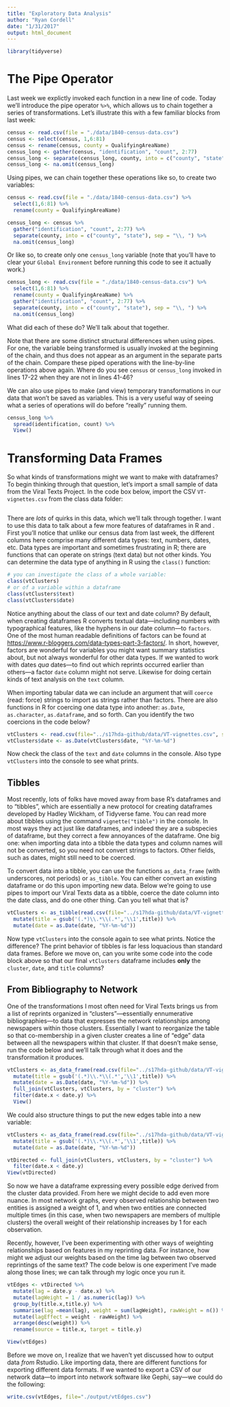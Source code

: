 ```yaml
---
title: "Exploratory Data Analysis"
author: "Ryan Cordell"
date: "1/31/2017"
output: html_document
---
```


```r
library(tidyverse)
```

# The Pipe Operator

Last week we explictly invoked each function in a new line of code. Today we'll introduce the pipe operator `%>%`, which allows us to chain together a series of transformations. Let's illustrate this with a few familiar blocks from last week:

```r
census <- read.csv(file = "./data/1840-census-data.csv")
census <- select(census, 1,6:81)
census <- rename(census, county = QualifyingAreaName)
census_long <- gather(census, "identification", "count", 2:77)
census_long <- separate(census_long, county, into = c("county", "state"), sep = "\\, ")
census_long <- na.omit(census_long)
```

Using pipes, we can chain together these operations like so, to create two variables:

```r
census <- read.csv(file = "./data/1840-census-data.csv") %>%
  select(1,6:81) %>%
  rename(county = QualifyingAreaName)

census_long <- census %>%
  gather("identification", "count", 2:77) %>%
  separate(county, into = c("county", "state"), sep = "\\, ") %>%
  na.omit(census_long)
```

Or like so, to create only one `census_long` variable (note that you'll have to clear your `Global Environment` before running this code to see it actually work.)

```r
census_long <- read.csv(file = "./data/1840-census-data.csv") %>%
  select(1,6:81) %>%
  rename(county = QualifyingAreaName) %>%
  gather("identification", "count", 2:77) %>%
  separate(county, into = c("county", "state"), sep = "\\, ") %>%
  na.omit(census_long)
```

What did each of these do? We'll talk about that together.

Note that there are some distinct structural differences when using pipes. For one, the variable being transformed is usually invoked at the beginning of the chain, and thus does not appear as an argument in the separate parts of the chain. Compare these piped operations with the line-by-line operations above again. Where do you see `census` or `census_long` invoked in lines 17-22 when they are not in lines 41-46? 

We can also use pipes to make (and view) temporary transformations in our data that won't be saved as variables. This is a very useful way of seeing what a series of operations will do before "really" running them.

```r
census_long %>% 
  spread(identification, count) %>%
  View()
```

# Transforming Data Frames

So what kinds of transformations might we want to make with dataframes? To begin thinking through that question, let's import a small sample of data from the Viral Texts Project. In the code box below, import the CSV `VT-vignettes.csv` from the class data folder:

```r


```

There are *lots* of quirks in this data, which we'll talk through together. I want to use this data to talk about a few more features of dataframes in R and . First you'll notice that unlike our census data from last week, the different columns here comprise many different data types: text, numbers, dates, etc. Data types are important and sometimes frustrating in R; there are functions that can operate on strings (text data) but not other kinds. You can determine the data type of anything in R using the `class()` function:

```r

# you can investigate the class of a whole variable:
class(vtClusters)
# or of a variable within a dataframe
class(vtClusters$text)
class(vtClusters$date)
```

Notice anything about the class of our text and date column? By default, when creating dataframes R converts textual data—including numbers with typographical features, like the hyphens in our date column—to `factors`. One of the most human readable definitions of factors can be found at [https://www.r-bloggers.com/data-types-part-3-factors/](https://www.r-bloggers.com/data-types-part-3-factors/). In short, however, factors are wonderful for variables you might want summary statistics about, but not always wonderful for other data types. If we wanted to work with dates *qua* dates—to find out which reprints occurred earlier than others—a factor `date` column might not serve. Likewise for doing certain kinds of text analysis on the `text` column. 

When importing tabular data we can include an argument that will `coerce` (read: force) strings to import as strings rather than factors. There are also functions in R for coercing one data type into another: `as.Date`,  `as.character`, `as.dataframe`, and so forth. Can you identify the two coercions in the code below?

```r

vtClusters <- read.csv(file="../s17hda-github/data/VT-vignettes.csv", stringsAsFactors=FALSE)
vtClusters$date <- as.Date(vtClusters$date, "%Y-%m-%d")

```

Now check the class of the `text` and `date` columns in the console. Also type `vtClusters` into the console to see what prints.

## Tibbles

Most recently, lots of folks have moved away from base R's dataframes and to "tibbles", which are essentially a new protocol for creating dataframes developed by Hadley Wickham, of Tidyverse fame. You can read more about tibbles using the command `vignette("tibble")` in the console. In most ways they act just like dataframes, and indeed they are a subspecies of dataframe, but they correct a few annoyances of the dataframe. One big one: when importing data into a tibble the data types and column names will not be converted, so you need not convert strings to factors. Other fields, such as dates, might still need to be coerced. 

To convert data into a tibble, you can use the functions `as_data_frame` (with underscores, not periods) or `as_tibble`. You can either convert an existing dataframe or do this upon importing new data. Below we're going to use pipes to import our Viral Texts data as a tibble, coerce the date column into the date class, and do one other thing. Can you tell what that is?

```r

vtClusters <- as_tibble(read.csv(file="../s17hda-github/data/VT-vignettes.csv")) %>% 
  mutate(title = gsub('(.*)\\.*\\(.*','\\1',title)) %>%
  mutate(date = as.Date(date, "%Y-%m-%d"))

```

Now type `vtClusters` into the console again to see what prints. Notice the difference? The print behavior of tibbles is far less loquacious than standard data frames. Before we move on, can you write some code into the code block above so that our final `vtClusters` dataframe includes **only** the `cluster`, `date`, and `title` columns?

## From Bibliography to Network

One of the transformations I most often need for Viral Texts brings us from a list of reprints organized in "clusters"—essentially ennumerative bibliographies—to data that expresses the network relationships among newspapers within those clusters. Essentially I want to reorganize the table so that co-membership in a given cluster creates a line of "edge" data between all the newspapers within that cluster. If that doesn't make sense, run the code below and we'll talk through what it does and the transformation it produces. 

```r

vtClusters <- as_data_frame(read.csv(file="../s17hda-github/data/VT-vignettes.csv")[ , c("cluster", "date", "title")]) %>% 
  mutate(title = gsub('(.*)\\.*\\(.*','\\1',title)) %>%
  mutate(date = as.Date(date, "%Y-%m-%d")) %>%
  full_join(vtClusters, vtClusters, by = "cluster") %>%
  filter(date.x < date.y) %>%
  View()

```

We could also structure things to put the new edges table into a new variable:

```r

vtClusters <- as_data_frame(read.csv(file="../s17hda-github/data/VT-vignettes.csv")[ , c("cluster", "date", "title")]) %>% 
  mutate(title = gsub('(.*)\\.*\\(.*','\\1',title)) %>%
  mutate(date = as.Date(date, "%Y-%m-%d"))

vtDirected <- full_join(vtClusters, vtClusters, by = "cluster") %>%
  filter(date.x < date.y)
View(vtDirected)

```

So now we have a dataframe expressing every possible edge derived from the cluster data provided. From here we might decide to add even more nuance. In most network graphs, every observed relationship between two entities is assigned a weight of 1, and when two entities are connected multiple times (in this case, when two newspapers are members of multiple clusters) the overall weight of their relationship increases by 1 for each observation. 

Recently, however, I've been experimenting with other ways of weighting relationships based on features in my reprinting data. For instance, how might we adjust our weights based on the time lag between two observed reprintings of the same text? The code below is one experiment I've made along those lines; we can talk through my logic once you run it. 

```r

vtEdges <- vtDirected %>%
  mutate(lag = date.y - date.x) %>%
  mutate(lagWeight = 1 / as.numeric(lag)) %>%
  group_by(title.x,title.y) %>%
  summarise(lag =mean(lag), weight = sum(lagWeight), rawWeight = n()) %>%
  mutate(lagEffect = weight - rawWeight) %>%
  arrange(desc(weight)) %>%
  rename(source = title.x, target = title.y)

View(vtEdges)

```

Before we move on, I realize that we haven't yet discussed how to output data *from* Rstudio. Like importing data, there are different functions for exporting different data formats. If we wanted to export a CSV of our network data—to import into network software like Gephi, say—we could do the following:

```r

write.csv(vtEdges, file="./output/vtEdges.csv")

```
